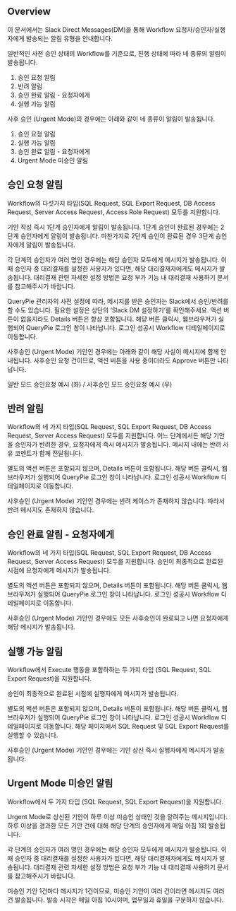 ## Overview
이 문서에서는 Slack Direct Messages(DM)을 통해 Workflow 요청자/승인자/실행자에게 발송되는 알림 유형을 안내합니다.

일반적인 사전 승인 상태의 Workflow를 기준으로, 진행 상태에 따라 네 종류의 알림이 발송됩니다. 

1. 승인 요청 알림
2. 반려 알림
3. 승인 완료 알림 - 요청자에게
4. 실행 가능 알림

사후 승인 (Urgent Mode)의 경우에는 아래와 같이 네 종류이 알림이 발송됩니다.

1. 승인 요청 알림
2. 실행 가능 알림
3. 승인 완료 알림 - 요청자에게
4. Urgent Mode 미승인 알림

## 승인 요청 알림
Workflow의 다섯가지 타입(SQL Request, SQL Export Request, DB Access Request, Server Access Request, Access Role Request) 모두를 지원합니다.

기안 작성 즉시 1단계 승인자에게 알림이 발송됩니다. 1단계 승인이 완료된 경우에는 2단계 승인자에게 알림이 발송됩니다. 마찬가지로 2단계 승인이 완료된 경우 3단계 승인자에게 알림이 발송됩니다.

각 단계의 승인자가 여러 명인 경우에는 해당 승인자 모두에게 메시지가 발송됩니다. 이때 승인자 중 대리결재를 설정한 사용자가 있다면, 해당 대리결재자에게도 메시지가 발송됩니다. 대리결재 관련 자세한 설정 방법은 요청 부가 기능 내 대리결재 사용하기 문서를 참고해주시기 바랍니다. 

QueryPie 관리자의 사전 설정에 따라, 메시지를 받은 승인자는 Slack에서 승인/반려를 할 수도 있습니다. 필요한 설정은 상단의 ‘Slack DM 설정하기’를 확인해주세요. 액션 버튼이 없을지라도 Details 버튼은 항상 포함됩니다. 해당 버튼 클릭시, 웹브라우저가 실행되어 QueryPie 로그인 창이 나타납니다. 로그인 성공시 Workflow 디테일페이지로 이동합니다. 

사후승인 (Urgent Mode) 기안인 경우에는 아래와 같이 해당 사실이 메시지에 함께 안내됩니다. 사후승인 요청 건이므로, 액션 버튼을 사용 중이더라도 Approve 버튼만 나타납니다. 

일반 모드 승인요청 예시 (좌) / 사후승인 모드 승인요청 예시 (우)

## 반려 알림
Workflow의 네 가지 타입(SQL Request, SQL Export Request, DB Access Request, Server Access Request) 모두를 지원합니다. 어느 단계에서든 해당 기안을 승인자가 반려한 경우, 요청자에게 즉시 메시지가 발송됩니다. 메시지 내에는 반려 사유 코멘트가 함께 전달됩니다. 

별도의 액션 버튼은 포함되지 않으며, Details 버튼이 포함됩니다. 해당 버튼 클릭시, 웹브라우저가 실행되어 QueryPie 로그인 창이 나타납니다. 로그인 성공시 Workflow 디테일페이지로 이동합니다. 

사후승인 (Urgent Mode) 기안인 경우에는 반려 케이스가 존재하지 않습니다. 따라서 반려 메시지도 존재하지 않습니다. 

## 승인 완료 알림 - 요청자에게
Workflow의 네 가지 타입(SQL Request, SQL Export Request, DB Access Request, Server Access Request) 모두를 지원합니다. 승인이 최종적으로 완료된 시점에 요청자에게 메시지가 발송됩니다. 

별도의 액션 버튼은 포함되지 않으며, Details 버튼이 포함됩니다. 해당 버튼 클릭시, 웹브라우저가 실행되어 QueryPie 로그인 창이 나타납니다. 로그인 성공시 Workflow 디테일페이지로 이동합니다. 

사후승인 (Urgent Mode) 기안인 경우에도 모든 사후승인이 완료되고 나면 요청자에게 해당 메시지가 발송됩니다. 

## 실행 가능 알림
Workflow에서 Execute 행동을 포함하하는 두 가지 타입 (SQL Request, SQL Export Request)을 지원합니다.

승인이 최종적으로 완료된 시점에 실행자에게 메시지가 발송됩니다. 

별도의 액션 버튼은 포함되지 않으며, Details 버튼이 포함됩니다. 해당 버튼 클릭시, 웹브라우저가 실행되어 QueryPie 로그인 창이 나타납니다. 로그인 성공시 Workflow 디테일페이지로 이동합니다. 해당 페이지에서 SQL Request 및 SQL Export Request를 실행할 수 있습니다. 

사후승인 (Urgent Mode) 기안인 경우에는 기안 상신 즉시 실행자에게 메시지가 발송됩니다. 

## Urgent Mode 미승인 알림
Workflow에서 두 가지 타입 (SQL Request, SQL Export Request)을 지원합니다.

Urgent Mode로 상신된 기안이 하루 이상 미승인 상태인 것을 알려주는 메시지입니다. 하루 이상을 경과한 모든 기안 건에 대해 해당 단계의 승인자에게 매일 아침 1회 발송됩니다. 

각 단계의 승인자가 여러 명인 경우에는 해당 승인자 모두에게 메시지가 발송됩니다. 이때 승인자 중 대리결재를 설정한 사용자가 있다면, 해당 대리결재자에게도 메시지가 발송됩니다. 대리결재 관련 자세한 설정 방법은 요청 부가 기능 내 대리결재 사용하기 문서를 참고해주시기 바랍니다.  

미승인 기안 1건마다 메시지가 1건이므로, 미승인 기안이 여러 건이라면 메시지도 여러 건 발송됩니다. 발송 시각은 매일 아침 10시이며, 업무일과 휴일을 구분하지 않습니다.
